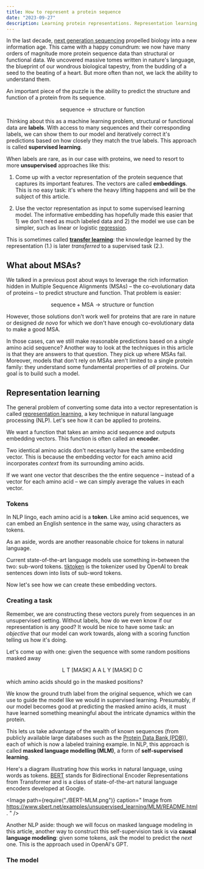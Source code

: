 ```yaml
---
title: How to represent a protein sequence
date: "2023-09-27"
description: Learning protein representations. Representation learning, transfer learning, masked language models, BERT on proteins.
---
```



In the last decade,
[next generation sequencing](https://en.wikipedia.org/wiki/Massive_parallel_sequencing)
propelled biology into a new information age. This came with a happy conundrum: we now
have many orders of magnitude more protein sequence data than structural or functional
data. We uncovered massive tomes written in nature's language, the blueprint
of our wondrous biological tapestry, from the budding of a seed to the beating
of a heart. But more often than not, we lack the ability to understand them.

An important piece of the puzzle is the ability to predict the structure and function of a
protein from its sequence.

$$
\text{sequence} \longrightarrow \text{structure or function}
$$

Thinking about this as a machine learning problem, structural or functional data are **labels**.
With access to many sequences and their corresponding labels, we can show them to our model and
iteratively correct it's predictions based on how closely they match the true labels.
This approach is called **supervised learning**.

When labels are rare, as in our case with proteins, we need to resort to more **unsupervised**
approaches like this:

1. Come up with a vector representation of the protein sequence that captures its important
   features. The vectors are called **embeddings**. This is no easy task: it's where the heavy
   lifting happens and will be the subject of this article.

   <AminoAcidEmbedding />

2. Use the vector representation as input to some supervised learning model. The informative
   embedding has hopefully made this easier that 1) we don't need as much labeled data and 2)
   the model we use can be simpler, such as linear or logistic
   [regression](https://en.wikipedia.org/wiki/Regression_analysis).

This is sometimes called [**transfer learning**](https://en.wikipedia.org/wiki/Transfer_learning):
the knowledge learned by the representation (1.) is later _transferred_ to a supervised task (2.).

## What about MSAs?

We talked in a <Link to="/protein-evolution">previous post</Link> about ways to leverage
the rich information hidden in Multiple Sequence Alignments (MSAs) – the co-evolutionary data
of proteins – to predict structure and function. That problem is easier:

$$
\text{sequence} + \text{MSA} \longrightarrow \text{structure or function}
$$

However, those solutions don't work well for proteins that are rare in nature or designed
_de novo_ for which we don't have enough co-evolutionary data to make a good MSA.

In those cases, can we still make reasonable predictions based on a _single_ amino acid sequence?
Another way to look at the techniques in this article is that they are answers to that
question. They pick up where MSAs fail. Moreover, models that don't rely on MSAs aren't limited to a
single protein family: they understand some fundamental properties of _all_ proteins. Our goal
is to build such a model.

## Representation learning

The general problem of converting some data into a vector representation is called
[representation learning](https://en.wikipedia.org/wiki/Feature_learning), a key
technique in natural language processing (NLP). Let's see how it can be applied to proteins.

We want a function that takes an amino acid sequence and outputs embedding vectors. This
function is often called an **encoder**.

<AminoAcidEmbeddingEncoding />

Two identical amino acids don't necessarily have the same embedding vector. This is because
the embedding vector for each amino acid incorporates _context_ from its surrounding
amino acids.

If we want one vector that describes the the entire sequence – instead of a vector for each
amino acid – we can simply average the values in each vector.

### Tokens

In NLP lingo, each amino acid is a **token**. Like amino acid sequences, we can embed an
English sentence in the same way, using characters as tokens.

<CharacterEmbedding />

As an aside, words are another reasonable choice for tokens in natural language.

<WordEmbedding />

Current state-of-the-art language models use something in-between the two: sub-word tokens.
[tiktoken](https://github.com/openai/tiktoken) is the tokenizer used by OpenAI to break sentences
down into lists of sub-word tokens.

Now let's see how we can create these embedding vectors.

### Creating a task

Remember, we are constructing these vectors purely from sequences in an unsupervised setting.
Without labels, how do we even know if our representation is any good? It would be nice to
have some task: an _objective_ that our model can work towards, along with a scoring function
telling us how it's doing.

Let's come up with one: given the sequence with some random positions masked away

$$
\text{L  T [MASK] A  A  L  Y [MASK] D  C}
$$

which amino acids should go in the masked positions?

We know the ground truth label from the original sequence, which we can use to guide the model
like we would in supervised learning. Presumably, if our model becomes good at predicting the
masked amino acids, it must have learned something meaningful about the intricate dynamics within
the protein.

This lets us take advantage of the wealth of known sequences (from publicly available large
databases such as the [Protein Data Bank (PDB)](https://www.rcsb.org/)), each of which is now
a labeled training example. In NLP, this approach is called **masked language modelling (MLM)**,
a form of **self-supervised learning**.

Here's a diagram illustrating how this works in natural language, using words as tokens.
[BERT](<https://en.wikipedia.org/wiki/BERT_(language_model)>) stands for Bidirectional
Encoder Representations from Transformer and is a class of state-of-the-art natural language
encoders developed at Google.

<Image
  path={require("./BERT-MLM.png")}
  caption="
    Image from https://www.sbert.net/examples/unsupervised_learning/MLM/README.html.
  "
/>

Another NLP aside: though we will focus on masked language modeling in this article, another
way to construct this self-supervision task is via **causal language modeling**: given some
tokens, ask the model to predict the _next_ one. This is the approach used in OpenAI's GPT.

### The model
